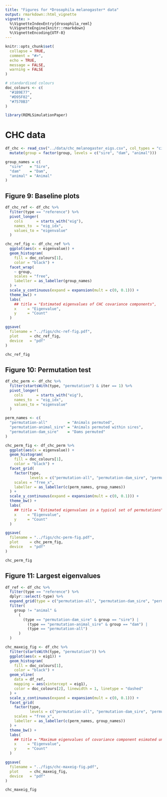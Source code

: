 ```yaml
---
title: "Figures for *Drosophila melanogaster* data"
output: rmarkdown::html_vignette
vignette: >
  %\VignetteIndexEntry{drosophila_reml}
  %\VignetteEngine{knitr::rmarkdown}
  %\VignetteEncoding{UTF-8}
---
```


```r
knitr::opts_chunk$set(
  collapse = TRUE,
  comment = "#>",
  echo = TRUE,
  message = FALSE,
  warning = FALSE
)

# standardised colours
doc_colours <- c(
  "#1B9E77",
  "#D95F02",
  "#7570B3"
)
```

```r
library(REMLSimulationPaper)
```

# CHC data

```r
df_chc <- read_csv("../data/chc_melanogaster_eigs.csv", col_types = "cic") %>%
  mutate(group = factor(group, levels = c("sire", "dam", "animal")))

group_names = c(
  "sire"   = "Sire",
  "dam"    = "Dam",
  "animal" = "Animal"
)
```

## Figure 9: Baseline plots

```r
df_chc_ref <- df_chc %>%
  filter(type == "reference") %>%
  pivot_longer(
    cols      = starts_with("eig"),
    names_to  = "eig_idx",
    values_to = "eigenvalue"
  )

chc_ref_fig <- df_chc_ref %>%
  ggplot(aes(x = eigenvalue)) +
  geom_histogram(
    fill = doc_colours[1],
    color = "black") +
  facet_wrap(
    ~ group,
    scales = "free",
    labeller = as_labeller(group_names)
  ) +
  scale_y_continuous(expand = expansion(mult = c(0, 0.1))) + 
  theme_bw() +
  labs(
    ## title = "Estimated eigenvalues of CHC covariance components",
    x     = "Eigenvalue",
    y     = "Count"
  )
```

```r
ggsave(
  filename = "../figs/chc-ref-fig.pdf",
  plot     = chc_ref_fig,
  device   = "pdf"
)

chc_ref_fig
```

## Figure 10: Permutation test

```r
df_chc_perm <- df_chc %>%
  filter(startsWith(type, "permutation") & iter == 1) %>%
  pivot_longer(
    cols      = starts_with("eig"),
    names_to  = "eig_idx",
    values_to = "eigenvalue"
  )

perm_names <- c(
  "permutation-all"         = "Animals permuted",
  "permutation-animal_sire" = "Animals permuted within sires",
  "permutation-dam_sire"    = "Dams permuted"
)

chc_perm_fig <- df_chc_perm %>%
  ggplot(aes(x = eigenvalue)) +
  geom_histogram(
    fill = doc_colours[1],
    color = "black") +
  facet_grid(
    factor(type,
           levels = c("permutation-all", "permutation-dam_sire", "permutation-animal_sire")) ~ group,
    scales = "free_x",
    labeller = as_labeller(c(perm_names, group_names))
  ) +
  scale_y_continuous(expand = expansion(mult = c(0, 0.1))) + 
  theme_bw() +
  labs(
    ## title = "Estimated eigenvalues in a typical set of permutations",
    x     = "Eigenvalue",
    y     = "Count"
  )
```


```r
ggsave(
  filename = "../figs/chc-perm-fig.pdf",
  plot     = chc_perm_fig,
  device   = "pdf"
)

chc_perm_fig
```

## Figure 11: Largest eigenvalues
```r
df_ref <- df_chc %>%
  filter(type == "reference") %>%
  dplyr::select(-type) %>%
  expand_grid(type = c("permutation-all", "permutation-dam_sire", "permutation-animal_sire")) %>%
  filter(
    group != "animal" &
      (
        (type == "permutation-dam_sire" & group == "sire") |
          (type == "permutation-animal_sire" & group == "dam") |
          (type == "permutation-all")
      )
  )

chc_maxeig_fig <- df_chc %>%
  filter(startsWith(type, "permutation")) %>%
  ggplot(aes(x = eig1)) +
  geom_histogram(
    fill = doc_colours[1],
    color = "black") +
  geom_vline(
    data = df_ref,
    mapping = aes(xintercept = eig1),
    color = doc_colours[2], linewidth = 1, linetype = "dashed"
  ) +
  scale_y_continuous(expand = expansion(mult = c(0, 0.1))) + 
  facet_grid(
    factor(type,
           levels = c("permutation-all", "permutation-dam_sire", "permutation-animal_sire")) ~ group,
    scales = "free_x",
    labeller = as_labeller(c(perm_names, group_names))
  ) +
  theme_bw() + 
  labs(
    ## title = "Maximum eigenvalues of covariance component esimated under permutation schemes",
    x     = "Eigenvalue",
    y     = "Count"
  )
```


```r
ggsave(
  filename = "../figs/chc-maxeig-fig.pdf",
  plot     = chc_maxeig_fig,
  device   = "pdf"
)

chc_maxeig_fig
```
